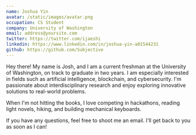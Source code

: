 ```yaml
---
name: Joshua Yin
avatar: /static/images/avatar.png
occupation: CS Student
company: University of Washington
email: address@yoursite.com
twitter: https://twitter.com/ijaeshi
linkedin: https://www.linkedin.com/in/joshua-yin-a01544231
github: https://github.com/Subjective
---
```


Hey there! My name is Josh, and I am a current freshman at the University of Washington, on track to graduate in two years. I am especially interested in fields such as artificial intelligence, blockchain, and cybersecurity. I'm passionate about interdisciplinary research and enjoy exploring innovative solutions to real-world problems.

When I'm not hitting the books, I love competing in hackathons, reading light novels, hiking, and building mechanical keyboards.

If you have any questions, feel free to shoot me an email. I'll get back to you as soon as I can!
